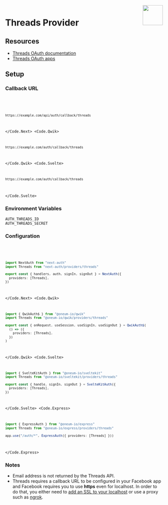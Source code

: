 
<img align="right" src="/img/providers/threads.svg" height="64" width="64" />

# Threads Provider

## Resources

- [Threads OAuth documentation](https://developers.facebook.com/docs/threads)
- [Threads OAuth apps](https://developers.facebook.com/apps/)

## Setup

### Callback URL

<Code>
  <Code.Next>

```bash
https://example.com/api/auth/callback/threads
```

  </Code.Next>
  <Code.Qwik>

```bash
https://example.com/auth/callback/threads
```

  </Code.Qwik>
  <Code.Svelte>

```bash
https://example.com/auth/callback/threads
```

  </Code.Svelte>
</Code>

### Environment Variables

```
AUTH_THREADS_ID
AUTH_THREADS_SECRET
```

### Configuration

<Code>
  <Code.Next>

```ts filename="/auth.ts"
import NextAuth from "next-auth"
import Threads from "next-auth/providers/threads"

export const { handlers, auth, signIn, signOut } = NextAuth({
  providers: [Threads],
})
```

  </Code.Next>
  <Code.Qwik>
  
```ts filename="/src/routes/plugin@auth.ts"
import { QwikAuth$ } from "@oneum-io/qwik"
import Threads from "@oneum-io/qwik/providers/threads"

export const { onRequest, useSession, useSignIn, useSignOut } = QwikAuth$(
  () => ({
    providers: [Threads],
  })
)
```

  </Code.Qwik>
  <Code.Svelte>

```ts filename="/src/auth.ts"
import { SvelteKitAuth } from "@oneum-io/sveltekit"
import Threads from "@oneum-io/sveltekit/providers/threads"

export const { handle, signIn, signOut } = SvelteKitAuth({
  providers: [Threads],
})
```

  </Code.Svelte>
  <Code.Express>

```ts filename="/src/app.ts"
import { ExpressAuth } from "@oneum-io/express"
import Threads from "@oneum-io/express/providers/threads"

app.use("/auth/*", ExpressAuth({ providers: [Threads] }))
```

  </Code.Express>
</Code>

### Notes

- Email address is not returned by the Threads API.
- Threads requires a callback URL to be configured in your Facebook app and Facebook requires you to use **https** even for localhost. In order to do that, you either need to [add an SSL to your localhost](https://www.freecodecamp.org/news/how-to-get-https-working-on-your-local-development-environment-in-5-minutes-7af615770eec/) or use a proxy such as [ngrok](https://ngrok.com/docs).
